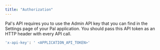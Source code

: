 ```yaml
---
title: "Authorization"
---
```


Pal's API requires you to use the Admin API key that you can find in the Settings page of your Pal application. You should pass this API token as an HTTP header with every API call.

```bash
'x-api-key': ' <APPLICATION_API_TOKEN>'
```
